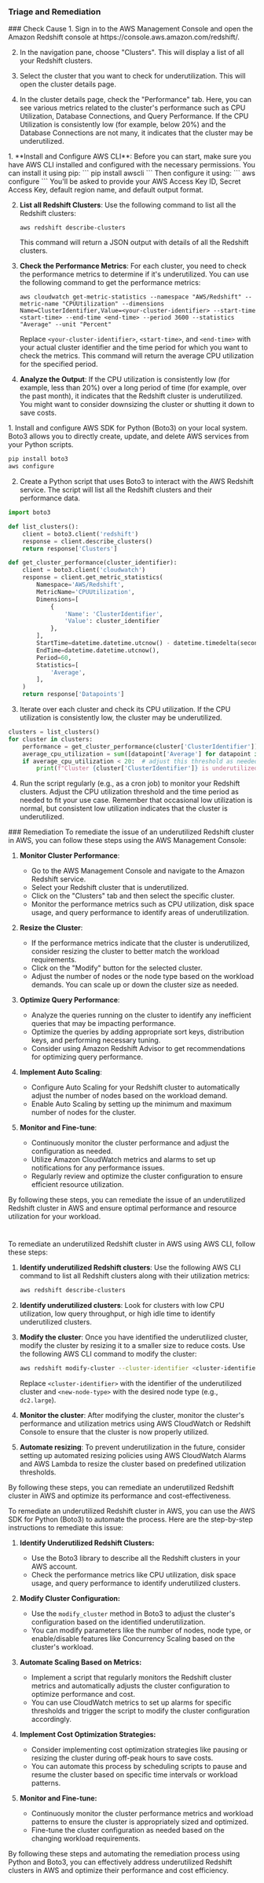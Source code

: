 
### Triage and Remediation
<Tabs>

<Tab title='Cause'>
### Check Cause
<AccordionGroup>
<Accordion title='Using Console' defaultOpen='true'>
1. Sign in to the AWS Management Console and open the Amazon Redshift console at https://console.aws.amazon.com/redshift/.

2. In the navigation pane, choose "Clusters". This will display a list of all your Redshift clusters.

3. Select the cluster that you want to check for underutilization. This will open the cluster details page.

4. In the cluster details page, check the "Performance" tab. Here, you can see various metrics related to the cluster's performance such as CPU Utilization, Database Connections, and Query Performance. If the CPU Utilization is consistently low (for example, below 20%) and the Database Connections are not many, it indicates that the cluster may be underutilized.
</Accordion>

<Accordion title='Using CLI'>
1. **Install and Configure AWS CLI**: Before you can start, make sure you have AWS CLI installed and configured with the necessary permissions. You can install it using pip:
   ```
   pip install awscli
   ```
   Then configure it using:
   ```
   aws configure
   ```
   You'll be asked to provide your AWS Access Key ID, Secret Access Key, default region name, and default output format.

2. **List all Redshift Clusters**: Use the following command to list all the Redshift clusters:
   ```
   aws redshift describe-clusters
   ```
   This command will return a JSON output with details of all the Redshift clusters.

3. **Check the Performance Metrics**: For each cluster, you need to check the performance metrics to determine if it's underutilized. You can use the following command to get the performance metrics:
   ```
   aws cloudwatch get-metric-statistics --namespace "AWS/Redshift" --metric-name "CPUUtilization" --dimensions Name=ClusterIdentifier,Value=<your-cluster-identifier> --start-time <start-time> --end-time <end-time> --period 3600 --statistics "Average" --unit "Percent"
   ```
   Replace `<your-cluster-identifier>`, `<start-time>`, and `<end-time>` with your actual cluster identifier and the time period for which you want to check the metrics. This command will return the average CPU utilization for the specified period.

4. **Analyze the Output**: If the CPU utilization is consistently low (for example, less than 20%) over a long period of time (for example, over the past month), it indicates that the Redshift cluster is underutilized. You might want to consider downsizing the cluster or shutting it down to save costs.
</Accordion>

<Accordion title='Using Python'>
1. Install and configure AWS SDK for Python (Boto3) on your local system. Boto3 allows you to directly create, update, and delete AWS services from your Python scripts.

```python
pip install boto3
aws configure
```

2. Create a Python script that uses Boto3 to interact with the AWS Redshift service. The script will list all the Redshift clusters and their performance data.

```python
import boto3

def list_clusters():
    client = boto3.client('redshift')
    response = client.describe_clusters()
    return response['Clusters']

def get_cluster_performance(cluster_identifier):
    client = boto3.client('cloudwatch')
    response = client.get_metric_statistics(
        Namespace='AWS/Redshift',
        MetricName='CPUUtilization',
        Dimensions=[
            {
                'Name': 'ClusterIdentifier',
                'Value': cluster_identifier
            },
        ],
        StartTime=datetime.datetime.utcnow() - datetime.timedelta(seconds=600),
        EndTime=datetime.datetime.utcnow(),
        Period=60,
        Statistics=[
            'Average',
        ],
    )
    return response['Datapoints']
```

3. Iterate over each cluster and check its CPU utilization. If the CPU utilization is consistently low, the cluster may be underutilized.

```python
clusters = list_clusters()
for cluster in clusters:
    performance = get_cluster_performance(cluster['ClusterIdentifier'])
    average_cpu_utilization = sum([datapoint['Average'] for datapoint in performance]) / len(performance)
    if average_cpu_utilization < 20:  # adjust this threshold as needed
        print(f"Cluster {cluster['ClusterIdentifier']} is underutilized")
```

4. Run the script regularly (e.g., as a cron job) to monitor your Redshift clusters. Adjust the CPU utilization threshold and the time period as needed to fit your use case. Remember that occasional low utilization is normal, but consistent low utilization indicates that the cluster is underutilized.
</Accordion>

</AccordionGroup>
</Tab>
<Tab title='Remediation'>
### Remediation

<AccordionGroup>
<Accordion title='Using Console' defaultOpen='true'>
To remediate the issue of an underutilized Redshift cluster in AWS, you can follow these steps using the AWS Management Console:

1. **Monitor Cluster Performance**:
   - Go to the AWS Management Console and navigate to the Amazon Redshift service.
   - Select your Redshift cluster that is underutilized.
   - Click on the "Clusters" tab and then select the specific cluster.
   - Monitor the performance metrics such as CPU utilization, disk space usage, and query performance to identify areas of underutilization.

2. **Resize the Cluster**:
   - If the performance metrics indicate that the cluster is underutilized, consider resizing the cluster to better match the workload requirements.
   - Click on the "Modify" button for the selected cluster.
   - Adjust the number of nodes or the node type based on the workload demands. You can scale up or down the cluster size as needed.

3. **Optimize Query Performance**:
   - Analyze the queries running on the cluster to identify any inefficient queries that may be impacting performance.
   - Optimize the queries by adding appropriate sort keys, distribution keys, and performing necessary tuning.
   - Consider using Amazon Redshift Advisor to get recommendations for optimizing query performance.

4. **Implement Auto Scaling**:
   - Configure Auto Scaling for your Redshift cluster to automatically adjust the number of nodes based on the workload demand.
   - Enable Auto Scaling by setting up the minimum and maximum number of nodes for the cluster.

5. **Monitor and Fine-tune**:
   - Continuously monitor the cluster performance and adjust the configuration as needed.
   - Utilize Amazon CloudWatch metrics and alarms to set up notifications for any performance issues.
   - Regularly review and optimize the cluster configuration to ensure efficient resource utilization.

By following these steps, you can remediate the issue of an underutilized Redshift cluster in AWS and ensure optimal performance and resource utilization for your workload.

#
</Accordion>

<Accordion title='Using CLI'>
To remediate an underutilized Redshift cluster in AWS using AWS CLI, follow these steps:

1. **Identify underutilized Redshift clusters**: Use the following AWS CLI command to list all Redshift clusters along with their utilization metrics:
   ```bash
   aws redshift describe-clusters
   ```

2. **Identify underutilized clusters**: Look for clusters with low CPU utilization, low query throughput, or high idle time to identify underutilized clusters.

3. **Modify the cluster**: Once you have identified the underutilized cluster, modify the cluster by resizing it to a smaller size to reduce costs. Use the following AWS CLI command to modify the cluster:
   ```bash
   aws redshift modify-cluster --cluster-identifier <cluster-identifier> --node-type <new-node-type>
   ```
   Replace `<cluster-identifier>` with the identifier of the underutilized cluster and `<new-node-type>` with the desired node type (e.g., `dc2.large`).

4. **Monitor the cluster**: After modifying the cluster, monitor the cluster's performance and utilization metrics using AWS CloudWatch or Redshift Console to ensure that the cluster is now properly utilized.

5. **Automate resizing**: To prevent underutilization in the future, consider setting up automated resizing policies using AWS CloudWatch Alarms and AWS Lambda to resize the cluster based on predefined utilization thresholds.

By following these steps, you can remediate an underutilized Redshift cluster in AWS and optimize its performance and cost-effectiveness.
</Accordion>

<Accordion title='Using Python'>
To remediate an underutilized Redshift cluster in AWS, you can use the AWS SDK for Python (Boto3) to automate the process. Here are the step-by-step instructions to remediate this issue:

1. **Identify Underutilized Redshift Clusters:**
   - Use the Boto3 library to describe all the Redshift clusters in your AWS account.
   - Check the performance metrics like CPU utilization, disk space usage, and query performance to identify underutilized clusters.

2. **Modify Cluster Configuration:**
   - Use the `modify_cluster` method in Boto3 to adjust the cluster's configuration based on the identified underutilization.
   - You can modify parameters like the number of nodes, node type, or enable/disable features like Concurrency Scaling based on the cluster's workload.

3. **Automate Scaling Based on Metrics:**
   - Implement a script that regularly monitors the Redshift cluster metrics and automatically adjusts the cluster configuration to optimize performance and cost.
   - You can use CloudWatch metrics to set up alarms for specific thresholds and trigger the script to modify the cluster configuration accordingly.

4. **Implement Cost Optimization Strategies:**
   - Consider implementing cost optimization strategies like pausing or resizing the cluster during off-peak hours to save costs.
   - You can automate this process by scheduling scripts to pause and resume the cluster based on specific time intervals or workload patterns.

5. **Monitor and Fine-tune:**
   - Continuously monitor the cluster performance metrics and workload patterns to ensure the cluster is appropriately sized and optimized.
   - Fine-tune the cluster configuration as needed based on the changing workload requirements.

By following these steps and automating the remediation process using Python and Boto3, you can effectively address underutilized Redshift clusters in AWS and optimize their performance and cost efficiency.
</Accordion>

</AccordionGroup>
</Tab>
</Tabs>
